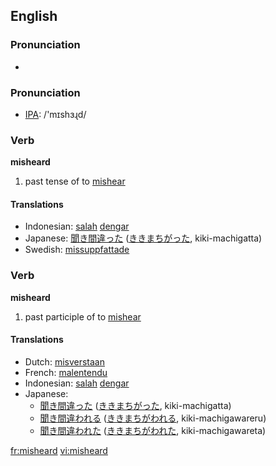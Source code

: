 ==English==

===Pronunciation===
*{{audio|en-us-misheard.ogg|Audio (US)}}

=== Pronunciation ===
*[[w:IPA|IPA]]: /'mɪshɜɻd/

=== Verb ===
'''misheard'''

# past tense of to [[mishear]]

==== Translations ====
*Indonesian: [[salah]] [[dengar]]
*Japanese: [[聞き間違った]] ([[ききまちがった]], kiki-machigatta)
*Swedish: [[missuppfattade]]

=== Verb ===
'''misheard'''

# past participle of to [[mishear]]

==== Translations ====
*Dutch: [[misverstaan]]
*French: [[malentendu]]
*Indonesian: [[salah]] [[dengar]]
*Japanese:
** [[聞き間違った]] ([[ききまちがった]], kiki-machigatta)
** [[聞き間違われる]] ([[ききまちがわれる]], kiki-machigawareru)
** [[聞き間違われた]] ([[ききまちがわれた]], kiki-machigawareta)

[[fr:misheard]]
[[vi:misheard]]